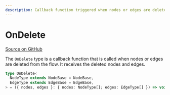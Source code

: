 ```yaml
---
description: Callback function triggered when nodes or edges are deleted in SvelteFlow.
---
```


# OnDelete

[Source on GitHub](https://github.com/xyflow/xyflow/blob/main/packages/system/src/lib/types/general.ts##L26)

The `OnDelete` type is a callback function that is called when nodes or edges are deleted from the flow. It receives the deleted nodes and edges.

```ts
type OnDelete<
  NodeType extends NodeBase = NodeBase,
  EdgeType extends EdgeBase = EdgeBase,
> = ({ nodes, edges }: { nodes: NodeType[]; edges: EdgeType[] }) => void;
```

<APIDocs typeName="OnDelete" packageName="svelte" />
